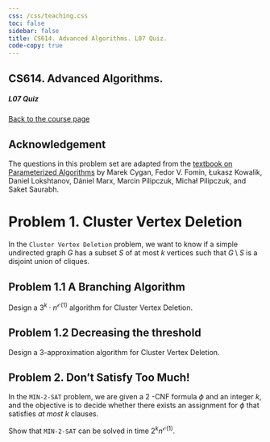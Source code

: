 ```yaml
---
css: /css/teaching.css
toc: false
sidebar: false
title: CS614. Advanced Algorithms. L07 Quiz.
code-copy: true
---
```


:::{.column-body-outset}

## CS614. Advanced Algorithms. 

##### L07 Quiz

[Back to the course page](../index.qmd)


:::{.callout-tip icon="false" minimal="true"}
# Acknowledgement

The questions in this problem set are adapted from the [textbook on Parameterized Algorithms](https://parameterized-algorithms.mimuw.edu.pl) by Marek Cygan, Fedor V. Fomin, Łukasz Kowalik, Daniel Lokshtanov, Dániel Marx, Marcin Pilipczuk, Michał Pilipczuk, and Saket Saurabh.
:::

:::{.callout-note icon="false"}

# Problem 1. Cluster Vertex Deletion

In the `Cluster Vertex Deletion` problem, we want to know if a simple undirected graph $G$ has a subset $S$ of at most $k$ vertices such that $G \setminus S$ is a disjoint union of cliques.


:::{.callout-note icon="false" minimal="true"}

# Problem 1.1 A Branching Algorithm

Design a $3^k \cdot n^{\mathcal{O}(1)}$ algorithm for Cluster Vertex Deletion.


:::

:::{.callout-note icon="false" minimal="true"}

# Problem 1.2 Decreasing the threshold

Design a $3$-approximation algorithm for Cluster Vertex Deletion.

:::

:::


:::{.callout-note icon="false"}

# Problem 2. Don't Satisfy Too Much!

In the `MIN-2-SAT` problem, we are given a 2 -CNF formula $\phi$ and an integer $k$, and the objective is to decide whether there exists an assignment for $\phi$ that satisfies _at most_ $k$ clauses. 

Show that `MIN-2-SAT` can be solved in time $2^k n^{\mathcal{O}(1)}$.

:::


:::